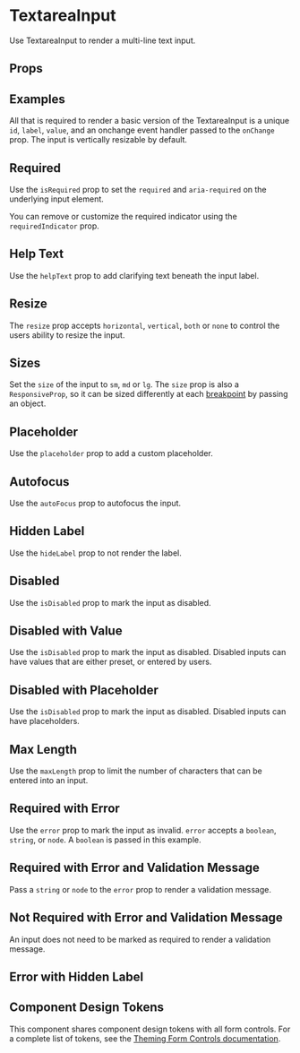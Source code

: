 
# TextareaInput

Use TextareaInput to render a multi-line text input.

<TextareaInput id="demo" label="Multi Line Text Input" />

## Props


## Examples

All that is required to render a basic version of the TextareaInput is a unique `id`, `label`, `value`, and an onchange event handler passed to the `onChange` prop.
The input is vertically resizable by default.

<Default />

## Required

Use the `isRequired` prop to set the `required` and `aria-required` on the underlying input element.

<Required />

You can remove or customize the required indicator using the `requiredIndicator` prop.

<CustomRequiredIndicator />

## Help Text

Use the `helpText` prop to add clarifying text beneath the input label.

<HelpText />

## Resize

The `resize` prop accepts `horizontal`, `vertical`, `both` or `none` to control the users ability to resize the input.

<Resize />

## Sizes

Set the `size` of the input to `sm`, `md` or `lg`. The `size` prop is also a `ResponsiveProp`, so it can be sized differently at each [breakpoint](?path=/docs/design-tokens-design-tokens--page#breakpoints) by passing an object.

<Sizes />

## Placeholder

Use the `placeholder` prop to add a custom placeholder.

<Placeholder />

## Autofocus

Use the `autoFocus` prop to autofocus the input.

<Autofocus />

## Hidden Label

Use the `hideLabel` prop to not render the label.

<HiddenLabel />

## Disabled

Use the `isDisabled` prop to mark the input as disabled.

<Disabled />

## Disabled with Value

Use the `isDisabled` prop to mark the input as disabled. Disabled inputs can have values that are either preset, or entered by users.

<DisabledWithValue />

## Disabled with Placeholder

Use the `isDisabled` prop to mark the input as disabled. Disabled inputs can have placeholders.

<DisabledWithPlaceholder />

## Max Length

Use the `maxLength` prop to limit the number of characters that can be entered into an input.

<MaxLength />

## Required with Error

Use the `error` prop to mark the input as invalid. `error` accepts a `boolean`, `string`, or `node`. A `boolean` is passed in this example.

<RequiredWithError />

## Required with Error and Validation Message

Pass a `string` or `node` to the `error` prop to render a validation message.

<RequiredWithErrorAndValidationMessage />

## Not Required with Error and Validation Message

An input does not need to be marked as required to render a validation message.

<NotRequiredWithErrorAndValidationMessage />

## Error with Hidden Label

<ErrorWithHiddenLabel />

## Component Design Tokens

This component shares component design tokens with all form controls. For a complete list of tokens, see the [Theming Form Controls documentation](/docs/theming-form-controls--custom-theme-form).
